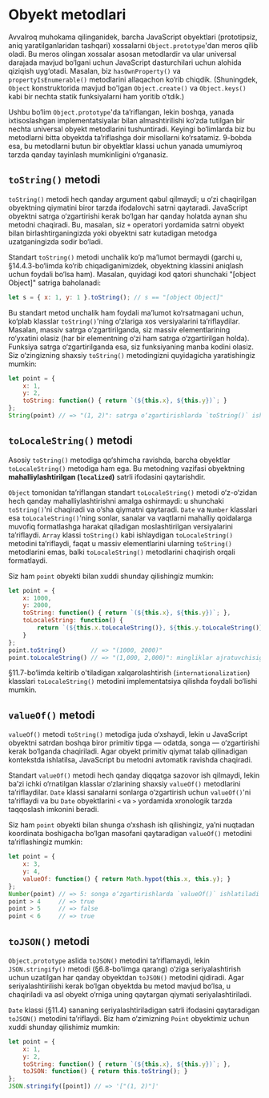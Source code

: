 # Obyekt metodlari

Avvalroq muhokama qilinganidek, barcha JavaScript obyektlari (prototipsiz, aniq yaratilganlaridan tashqari) xossalarni `Object.prototype`'dan meros qilib oladi. Bu meros olingan xossalar asosan metodlardir va ular universal darajada mavjud bo‘lgani uchun JavaScript dasturchilari uchun alohida qiziqish uyg‘otadi. Masalan, biz `hasOwnProperty()` va `propertyIsEnumerable()` metodlarini allaqachon ko‘rib chiqdik. (Shuningdek, `Object` konstruktorida mavjud bo'lgan `Object.create()` va `Object.keys()` kabi bir nechta statik funksiyalarni ham yoritib o‘tdik.)

Ushbu bo‘lim `Object.prototype`'da ta’riflangan, lekin boshqa, yanada ixtisoslashgan implementatsiyalar bilan almashtirilishi ko‘zda tutilgan bir nechta universal obyekt metodlarini tushuntiradi. Keyingi bo‘limlarda biz bu metodlarni bitta obyektda ta’riflashga doir misollarni ko‘rsatamiz. 9-bobda esa, bu metodlarni butun bir obyektlar klassi uchun yanada umumiyroq tarzda qanday tayinlash mumkinligini o‘rganasiz.

## `toString()` metodi

`toString()` metodi hech qanday argument qabul qilmaydi; u o‘zi chaqirilgan obyektning qiymatini biror tarzda ifodalovchi satrni qaytaradi. JavaScript obyektni satrga o‘zgartirishi kerak bo‘lgan har qanday holatda aynan shu metodni chaqiradi. Bu, masalan, siz `+` operatori yordamida satrni obyekt bilan birlashtirganingizda yoki obyektni satr kutadigan metodga uzatganingizda sodir bo‘ladi.

Standart `toString()` metodi unchalik ko‘p ma’lumot bermaydi (garchi u, §14.4.3-bo‘limda ko‘rib chiqadiganimizdek, obyektning klassini aniqlash uchun foydali bo‘lsa ham). Masalan, quyidagi kod qatori shunchaki "[object Object]" satriga baholanadi:

``` js
let s = { x: 1, y: 1 }.toString(); // s == "[object Object]"
```

Bu standart metod unchalik ham foydali ma’lumot ko‘rsatmagani uchun, ko‘plab klasslar `toString()`'ning o‘zlariga xos versiyalarini ta’riflaydilar. Masalan, massiv satrga o‘zgartirilganda, siz massiv elementlarining ro‘yxatini olasiz (har bir elementning o‘zi ham satrga o‘zgartirilgan holda). Funksiya satrga o‘zgartirilganda esa, siz funksiyaning manba kodini olasiz. Siz o‘zingizning shaxsiy `toString()` metodingizni quyidagicha yaratishingiz mumkin:

``` js
let point = {
    x: 1,
    y: 2,
    toString: function() { return `(${this.x}, ${this.y})`; }
};
String(point) // => "(1, 2)": satrga o‘zgartirishlarda `toString()` ishlatiladi
```

## `toLocaleString()` metodi

Asosiy `toString()` metodiga qo‘shimcha ravishda, barcha obyektlar `toLocaleString()` metodiga ham ega. Bu metodning vazifasi obyektning **mahalliylashtirilgan (`localized`)** satrli ifodasini qaytarishdir.

`Object` tomonidan ta’riflangan standart `toLocaleString()` metodi o‘z-o‘zidan hech qanday mahalliylashtirishni amalga oshirmaydi: u shunchaki `toString()`'ni chaqiradi va o‘sha qiymatni qaytaradi. `Date` va `Number` klasslari esa `toLocaleString()`'ning sonlar, sanalar va vaqtlarni mahalliy qoidalarga muvofiq formatlashga harakat qiladigan moslashtirilgan versiyalarini ta’riflaydi. `Array` klassi `toString()` kabi ishlaydigan `toLocaleString()` metodini ta’riflaydi, faqat u massiv elementlarini ularning `toString()` metodlarini emas, balki `toLocaleString()` metodlarini chaqirish orqali formatlaydi.

Siz ham `point` obyekti bilan xuddi shunday qilishingiz mumkin:

``` js
let point = {
    x: 1000,
    y: 2000,
    toString: function() { return `(${this.x}, ${this.y})`; },
    toLocaleString: function() {
        return `(${this.x.toLocaleString()}, ${this.y.toLocaleString()})`;
    }
};
point.toString()       // => "(1000, 2000)"
point.toLocaleString() // => "(1,000, 2,000)": mingliklar ajratuvchisiga e’tibor bering
```

§11.7-bo‘limda keltirib o'tiladigan xalqarolashtirish (`internationalization`) klasslari `toLocaleString()` metodini implementatsiya qilishda foydali bo‘lishi mumkin.

## `valueOf()` metodi

`valueOf()` metodi `toString()` metodiga juda o‘xshaydi, lekin u JavaScript obyektni satrdan boshqa biror primitiv tipga — odatda, songa — o‘zgartirishi kerak bo‘lganda chaqiriladi. Agar obyekt primitiv qiymat talab qilinadigan kontekstda ishlatilsa, JavaScript bu metodni avtomatik ravishda chaqiradi.

Standart `valueOf()` metodi hech qanday diqqatga sazovor ish qilmaydi, lekin ba’zi ichki o‘rnatilgan klasslar o‘zlarining shaxsiy `valueOf()` metodlarini ta’riflaydilar. `Date` klassi sanalarni sonlarga o‘zgartirish uchun `valueOf()`'ni ta’riflaydi va bu `Date` obyektlarini `<` va `>` yordamida xronologik tarzda taqqoslash imkonini beradi.

Siz ham `point` obyekti bilan shunga o‘xshash ish qilishingiz, ya’ni nuqtadan koordinata boshigacha bo‘lgan masofani qaytaradigan `valueOf()` metodini ta’riflashingiz mumkin:

``` js
let point = {
    x: 3,
    y: 4,
    valueOf: function() { return Math.hypot(this.x, this.y); }
};
Number(point) // => 5: songa o‘zgartirishlarda `valueOf()` ishlatiladi
point > 4     // => true
point > 5     // => false
point < 6     // => true
```

## `toJSON()` metodi

`Object.prototype` aslida `toJSON()` metodini ta’riflamaydi, lekin `JSON.stringify()` metodi (§6.8-bo‘limga qarang) o‘ziga seriyalashtirish uchun uzatilgan har qanday obyektdan `toJSON()` metodini qidiradi. Agar seriyalashtirilishi kerak bo‘lgan obyektda bu metod mavjud bo‘lsa, u chaqiriladi va asl obyekt o‘rniga uning qaytargan qiymati seriyalashtiriladi.

`Date` klassi (§11.4) sananing seriyalashtiriladigan satrli ifodasini qaytaradigan `toJSON()` metodini ta’riflaydi. Biz ham o‘zimizning `Point` obyektimiz uchun xuddi shunday qilishimiz mumkin:

``` js
let point = {
    x: 1,
    y: 2,
    toString: function() { return `(${this.x}, ${this.y})`; },
    toJSON: function() { return this.toString(); }
};
JSON.stringify([point]) // => '["(1, 2)"]'
```
